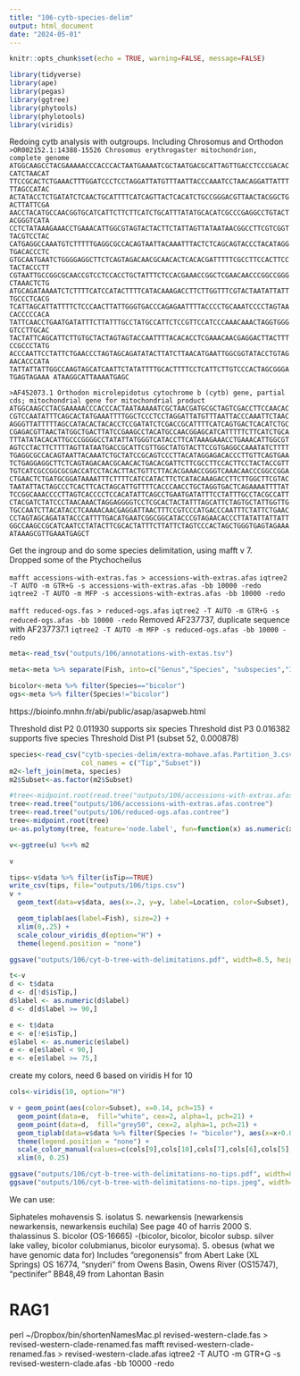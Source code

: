 ```yaml
---
title: "106-cytb-species-delim"
output: html_document
date: "2024-05-01"
---
```


```r
knitr::opts_chunk$set(echo = TRUE, warning=FALSE, message=FALSE)
```


```r
library(tidyverse)
library(ape)
library(pegas)
library(ggtree)
library(phytools)
library(phylotools)
library(viridis)
```

Redoing cytb analysis with outgroups. Including Chrosomus and Orthodon
`>OR002152.1:14388-15526 Chrosomus erythrogaster mitochondrion, complete genome
ATGGCAAGCCTACGAAAAACCCACCCACTAATGAAAATCGCTAATGACGCATTAGTTGACCTCCCGACACCATCTAACAT
TTCCGCACTCTGAAACTTTGGATCCCTCCTAGGATTATGTTTAATTACCCAAATCCTAACAGGATTATTTTTAGCCATAC
ACTATACCTCTGATATCTCAACTGCATTTTCATCAGTTACTCACATCTGCCGGGACGTTAACTACGGCTGACTTATTCGA
AACCTACATGCCAACGGTGCATCATTCTTCTTCATCTGCATTTATATGCACATCGCCCGAGGCCTGTACTACGGGTCATA
CCTCTATAAAGAAACCTGAAACATTGGCGTAGTACTACTTCTATTAGTTATAATAACGGCCTTCGTCGGTTACGTCCTAC
CATGAGGCCAAATGTCTTTTTGAGGCGCCACAGTAATTACAAATTTACTCTCAGCAGTACCCTACATAGGTGACACCCTC
GTGCAATGAATCTGGGGAGGCTTCTCAGTAGACAACGCAACACTCACACGATTTTTCGCCTTCCACTTCCTACTACCCTT
CGTAATTGCCGGCGCAACCGTCCTCCACCTGCTATTTCTCCACGAAACCGGCTCGAACAACCCGGCCGGGCTAAACTCTG
ATGCAGATAAAATCTCTTTTCATCCATACTTTTCATACAAAGACCTTCTTGGTTTCGTACTAATATTATTTGCCCTCACG
TCATTAGCATTATTTTCTCCCAACTTATTGGGTGACCCAGAGAATTTTACCCCTGCAAATCCCCTAGTAACACCCCCACA
TATTCAACCTGAATGATATTTCTTATTTGCCTATGCCATTCTCCGTTCCATCCCAAACAAACTAGGTGGGGTCCTTGCAC
TACTATTCAGCATTCTTGTGCTACTAGTAGTACCAATTTTACACACCTCGAAACAACGAGGACTTACTTTCCGCCCTATG
ACCCAATTCCTATTCTGAACCCTAGTAGCAGATATACTTATCTTAACATGAATTGGCGGTATACCTGTAGAACACCCATA
TATTATTATTGGCCAAGTAGCATCAATTCTATATTTTGCACTTTTCCTCATTCTTGTCCCACTAGCGGGATGAGTAGAAA
ATAAGGCATTAAAATGAGC`

`>AF452073.1 Orthodon microlepidotus cytochrome b (cytb) gene, partial cds; mitochondrial gene for mitochondrial product
ATGGCAAGCCTACGAAAAACCCACCCACTAATAAAAATCGCTAACGATGCGCTAGTCGACCTTCCAACAC
CGTCCAATATTTCAGCACTATGAAATTTTGGCTCCCTCCTAGGATTATGTTTAATTACCCAAATTCTAAC
AGGGTTATTTTTAGCCATACACTACACCTCCGATATCTCGACCGCATTTTCATCAGTGACTCACATCTGC
CGAGACGTTAACTATGGCTGACTTATCCGAAGCCTACATGCCAACGGAGCATCATTTTTCTTCATCTGCA
TTTATATACACATTGCCCGGGGCCTATATTATGGGTCATACCTTCATAAAGAAACCTGAAACATTGGCGT
AGTCCTACTTCTTTTAGTTATAATGACCGCATTCGTTGGCTATGTACTTCCGTGAGGCCAAATATCTTTT
TGAGGCGCCACAGTAATTACAAATCTGCTATCCGCAGTCCCTTACATAGGAGACACCCTTGTTCAGTGAA
TCTGAGGAGGCTTCTCAGTAGACAACGCAACACTGACACGATTCTTCGCCTTCCACTTCCTACTACCGTT
TGTCATCGCCGGCGCGACCATCCTACACTTACTGTTCTTACACGAAACCGGGTCAAACAACCCGGCCGGA
CTGAACTCTGATGCGGATAAAATTTCTTTTCATCCATACTTCTCATACAAAGACCTTCTTGGCTTCGTAC
TAATATTACTAGCCCTCACTTCACTAGCATTGTTTTCACCCAACCTGCTAGGTGACTCAGAAAATTTTAT
TCCGGCAAACCCCTTAGTCACCCCTCCACATATTCAGCCTGAATGATATTTCCTATTTGCCTACGCCATT
CTACGATCTATCCCTAACAAACTAGGAGGGGTCCTCGCACTACTATTTAGCATTCTAGTGCTATTGGTTG
TGCCAATCTTACATACCTCAAAACAACGAGGATTAACTTTCCGTCCCATGACCCAATTTCTATTCTGAAC
CCTAGTAGCAGATATACCCATTTTGACATGAATCGGCGGCATACCCGTAGAACACCCTTATATTATTATT
GGCCAAGCCGCATCAATCCTATACTTCGCACTATTTCTTATTCTAGTCCCACTAGCTGGGTGAGTAGAAA
ATAAAGCGTTGAAATGAGCT`


Get the ingroup and do some species delimitation, using mafft v 7.  
Dropped some of the Ptychocheilus 

`mafft accessions-with-extras.fas > accessions-with-extras.afas`
`iqtree2 -T AUTO -m GTR+G -s accessions-with-extras.afas -bb 10000 -redo`
`iqtree2 -T AUTO -m MFP -s accessions-with-extras.afas -bb 10000 -redo`

`mafft reduced-ogs.fas > reduced-ogs.afas`
`iqtree2 -T AUTO -m GTR+G -s reduced-ogs.afas -bb 10000 -redo`
Removed AF237737, duplicate sequence with AF237737.1
`iqtree2 -T AUTO -m MFP -s reduced-ogs.afas -bb 10000 -redo`
```r
meta<-read_tsv("outputs/106/annotations-with-extas.tsv")

meta<-meta %>% separate(Fish, into=c("Genus","Species", "subspecies","ID"), remove = FALSE)

bicolor<-meta %>% filter(Species=="bicolor")
ogs<-meta %>% filter(Species!="bicolor")
```


https://bioinfo.mnhn.fr/abi/public/asap/asapweb.html

Threshold dist P2 0.011930 supports six species
Threshold dist P3 0.016382 supports five species
Threshold Dist P1 (subset 52, 0.000878)
```r
species<-read_csv("cytb-species-delim/extra-mohave.afas.Partition_3.csv",
                  col_names = c("Tip","Subset"))
m2<-left_join(meta, species)
m2$Subset<-as.factor(m2$Subset)
```

```r
#tree<-midpoint.root(read.tree("outputs/106/accessions-with-extras.afas.contree"))
tree<-read.tree("outputs/106/accessions-with-extras.afas.contree")
tree<-read.tree("outputs/106/reduced-ogs.afas.contree")
tree<-midpoint.root(tree)
u<-as.polytomy(tree, feature='node.label', fun=function(x) as.numeric(x) < 50)

v<-ggtree(u) %<+% m2 

v 
```

```r
tips<-v$data %>% filter(isTip==TRUE)
write_csv(tips, file="outputs/106/tips.csv")
v + 
  geom_text(data=v$data, aes(x=.2, y=y, label=Location, color=Subset), size=2) +

  geom_tiplab(aes(label=Fish), size=2) +
  xlim(0,.25) +
  scale_colour_viridis_d(option="H") +
  theme(legend.position = "none")

ggsave("outputs/106/cyt-b-tree-with-delimitations.pdf", width=8.5, height=11)
```
```r
t<-v
d <- t$data
d <- d[!d$isTip,]
d$label <- as.numeric(d$label)
d <- d[d$label >= 90,]

e <- t$data
e <- e[!e$isTip,]
e$label <- as.numeric(e$label)
e <- e[e$label < 90,]
e <- e[e$label >= 75,]
```


create my colors, need 6 based on viridis H for 10

```r
cols<-viridis(10, option="H")


```



```r
v + geom_point(aes(color=Subset), x=0.14, pch=15) +
  geom_point(data=e,  fill="white", cex=2, alpha=1, pch=21) +
  geom_point(data=d,  fill="grey50", cex=2, alpha=1, pch=21) +
  geom_tiplab(data=v$data %>% filter(Species != "bicolor"), aes(x=x+0.001,label=Fish), size=2) +
  theme(legend.position = "none") +
  scale_color_manual(values=c(cols[9],cols[10],cols[7],cols[6],cols[5],cols[4]), na.value = NA) +
  xlim(0, 0.25)

ggsave("outputs/106/cyt-b-tree-with-delimitations-no-tips.pdf", width=8.5, height=8)
ggsave("outputs/106/cyt-b-tree-with-delimitations-no-tips.jpeg", width=8.5, height=8)

```


We can use:

Siphateles mohavensis
S. isolatus
S. newarkensis (newarkensis newarkensis, newarkensis euchila)
See page 40 of harris 2000
S. thalassinus
S. bicolor (OS-16665) -(bicolor, bicolor, bicolor subsp. silver lake valley,  bicolor colubmianus, bicolor eurysoma).
S. obesus (what we have genomic data for)
  Includes "oregonensis" from Abert Lake (XL Springs) OS 16774, "snyderi" from Owens Basin, Owens River (OS15747), "pectinifer" BB48,49 from Lahontan Basin


# RAG1

 perl ~/Dropbox/bin/shortenNamesMac.pl revised-western-clade.fas > revised-western-clade-renamed.fas
mafft revised-western-clade-renamed.fas > revised-western-clade.afas
iqtree2 -T AUTO -m GTR+G -s revised-western-clade.afas -bb 10000 -redo